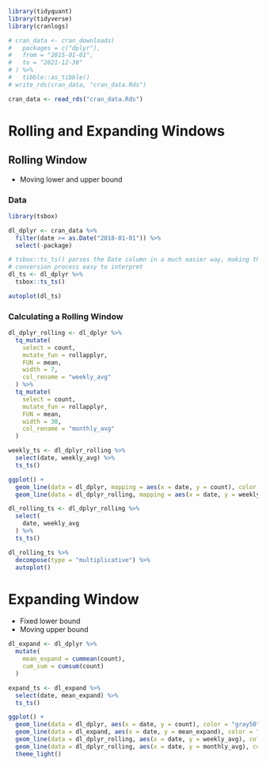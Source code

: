 ```r
library(tidyquant)
library(tidyverse)
library(cranlogs)

# cran_data <- cran_downloads(
#   packages = c("dplyr"),
#   from = "2015-01-01",
#   to = "2021-12-30"
# ) %>%
#   tibble::as_tibble()
# write_rds(cran_data, "cran_data.Rds")

cran_data <- read_rds("cran_data.Rds")
```

# Rolling and Expanding Windows

## Rolling Window

- Moving lower and upper bound


### Data



```r
library(tsbox)

dl_dplyr <- cran_data %>%
  filter(date >= as.Date("2018-01-01")) %>% 
  select(-package)

# tsbox::ts_ts() parses the Date column in a much easier way, making the
# conversion process easy to interpret
dl_ts <- dl_dplyr %>%
  tsbox::ts_ts()

autoplot(dl_ts)
```


### Calculating a Rolling Window

```r
dl_dplyr_rolling <- dl_dplyr %>%
  tq_mutate(
    select = count,
    mutate_fun = rollapplyr,
    FUN = mean,
    width = 7,
    col_rename = "weekly_avg"
  ) %>%
  tq_mutate(
    select = count,
    mutate_fun = rollapplyr,
    FUN = mean,
    width = 30,
    col_rename = "monthly_avg"
  )

weekly_ts <- dl_dplyr_rolling %>%
  select(date, weekly_avg) %>%
  ts_ts()
```

```r
ggplot() +
  geom_line(data = dl_dplyr, mapping = aes(x = date, y = count), color = "grey50") +
  geom_line(data = dl_dplyr_rolling, mapping = aes(x = date, y = weekly_avg), color = "red")
```


```r
dl_rolling_ts <- dl_dplyr_rolling %>%
  select(
    date, weekly_avg
  ) %>%
  ts_ts()

dl_rolling_ts %>%
  decompose(type = "multiplicative") %>%
  autoplot()
```


# Expanding Window

- Fixed lower bound
- Moving upper bound

```r

dl_expand <- dl_dplyr %>% 
  mutate(
    mean_expand = cummean(count),
    cum_sum = cumsum(count)
  )

expand_ts <- dl_expand %>% 
  select(date, mean_expand) %>% 
  ts_ts()
```

```r
ggplot() +
  geom_line(data = dl_dplyr, aes(x = date, y = count), color = "gray50") +
  geom_line(data = dl_expand, aes(x = date, y = mean_expand), color = "red") + 
  geom_line(data = dl_dplyr_rolling, aes(x = date, y = weekly_avg), color = "blue") + 
  geom_line(data = dl_dplyr_rolling, aes(x = date, y = monthly_avg), color = "green") + 
  theme_light()
```

